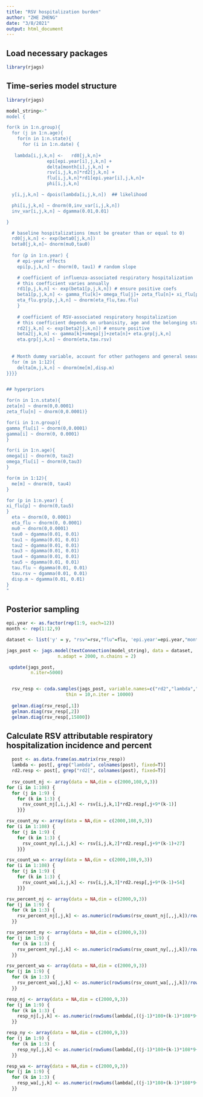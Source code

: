 ```yaml
---
title: "RSV hospitalization burden"
author: "ZHE ZHENG"
date: "3/8/2021"
output: html_document
---
```


## Load necessary packages

```r
library(rjags)
```

## Time-series model structure
```r
library(rjags)

model_string<-"
model {

for(k in 1:n.group){  
  for (j in 1:n.age){
    for(n in 1:n.state){
      for (i in 1:n.date) { 
    
   lambda[i,j,k,n] <-   rd0[j,k,n]+
               epi[epi.year[i],j,k,n] +
               delta[month[i],j,k,n] +
               rsv[i,j,k,n]*rd2[j,k,n] + 
               flu[i,j,k,n]*rd1[epi.year[i],j,k,n]+
               phi[i,j,k,n]

  y[i,j,k,n] ~ dpois(lambda[i,j,k,n])  ## likelihood 

  phi[i,j,k,n] ~ dnorm(0,inv_var[i,j,k,n])
  inv_var[i,j,k,n] ~ dgamma(0.01,0.01)

}

  # baseline hospitalizations (must be greater than or equal to 0)
  rd0[j,k,n] <- exp(beta0[j,k,n])
  beta0[j,k,n]~ dnorm(mu0,tau0)
  
  for (p in 1:n.year) { 
    # epi-year effects
    epi[p,j,k,n] ~ dnorm(0, tau1) # random slope

    # coefficient of influenza-associated respiratory hospitalization
    # this coefficient varies annually
    rd1[p,j,k,n] <- exp(beta1[p,j,k,n]) # ensure positive coefs
    beta1[p,j,k,n] <- gamma_flu[k]+ omega_flu[j]+ zeta_flu[n]+ xi_flu[p]+ eta_flu.grp[p,j,k,n] 
    eta_flu.grp[p,j,k,n] ~ dnorm(eta_flu,tau.flu)
    }
  
    # coefficient of RSV-associated respiratory hospitalization
    # this coefficient depends on urbanisity, age and the belonging state
    rd2[j,k,n] <- exp(beta2[j,k,n]) # ensure positive
    beta2[j,k,n] <- gamma[k]+omega[j]+zeta[n]+ eta.grp[j,k,n]
    eta.grp[j,k,n] ~ dnorm(eta,tau.rsv)
  
  
  # Month dummy variable, account for other pathogens and general seasonality 
  for (m in 1:12){
    delta[m,j,k,n] ~ dnorm(me[m],disp.m)
}}}}


## hyperpriors

for(n in 1:n.state){
zeta[n] ~ dnorm(0,0.0001)
zeta_flu[n] ~ dnorm(0,0.0001)}

for(i in 1:n.group){
gamma_flu[i] ~ dnorm(0,0.0001)
gamma[i] ~ dnorm(0, 0.0001)
}

for(i in 1:n.age){
omega[i] ~ dnorm(0, tau2)
omega_flu[i] ~ dnorm(0,tau3)
}

for(m in 1:12){
  me[m] ~ dnorm(0, tau4)
}

for (p in 1:n.year) { 
xi_flu[p] ~ dnorm(0,tau5)
}
  eta ~ dnorm(0, 0.0001)
  eta_flu ~ dnorm(0, 0.0001)
  mu0 ~ dnorm(0,0.0001)
  tau0 ~ dgamma(0.01, 0.01)
  tau1 ~ dgamma(0.01, 0.01)
  tau2 ~ dgamma(0.01, 0.01)
  tau3 ~ dgamma(0.01, 0.01)
  tau4 ~ dgamma(0.01, 0.01)
  tau5 ~ dgamma(0.01, 0.01)
  tau.flu ~ dgamma(0.01, 0.01)
  tau.rsv ~ dgamma(0.01, 0.01)
  disp.m ~ dgamma(0.01, 0.01)
}
"
```


## Posterior sampling
```r
epi.year <- as.factor(rep(1:9, each=12))
month <- rep(1:12,9)

dataset <- list('y' = y, "rsv"=rsv,"flu"=flu, 'epi.year'=epi.year,"month"=month,n.age=9,n.date=108,n.year=9,"n.group"=3,n.state=3)

jags_post <- jags.model(textConnection(model_string), data = dataset,
                   n.adapt = 2000, n.chains = 2)

 update(jags_post, 
         n.iter=5000)


  rsv_resp <- coda.samples(jags_post, variable.names=c("rd2","lambda","rd1","phi", "rd0","epi","delta"),
                      thin = 10,n.iter = 10000)
  
  gelman.diag(rsv_resp[,1])
  gelman.diag(rsv_resp[,2])
  gelman.diag(rsv_resp[,15800])
```

## Calculate RSV attributable respiratory hospitalization incidence and percent
```r
  post <- as.data.frame(as.matrix(rsv_resp))
  lambda <- post[, grep("lambda", colnames(post), fixed=T)]
  rd2.resp <- post[, grep("rd2[", colnames(post), fixed=T)]
  
  rsv_count_nj <- array(data = NA,dim = c(2000,108,9,3))
for (i in 1:108) {
  for (j in 1:9) {
    for (k in 1:3) {
      rsv_count_nj[,i,j,k] <- rsv[i,j,k,1]*rd2.resp[,j+9*(k-1)]
    }}}

rsv_count_ny <- array(data = NA,dim = c(2000,108,9,3))
for (i in 1:108) {
  for (j in 1:9) {
    for (k in 1:3) {
      rsv_count_ny[,i,j,k] <- rsv[i,j,k,2]*rd2.resp[,j+9*(k-1)+27]
    }}}

rsv_count_wa <- array(data = NA,dim = c(2000,108,9,3))
for (i in 1:108) {
  for (j in 1:9) {
    for (k in 1:3) {
      rsv_count_wa[,i,j,k] <- rsv[i,j,k,3]*rd2.resp[,j+9*(k-1)+54]
    }}}

rsv_percent_nj <- array(data = NA,dim = c(2000,9,3))
for (j in 1:9) {
  for (k in 1:3) {
    rsv_percent_nj[,j,k] <- as.numeric(rowSums(rsv_count_nj[,,j,k])/rowSums(lambda[,((j-1)*108+(k-1)*108*9+1):((j-1)*108+(k-1)*108*9+108)]))
  }}

rsv_percent_ny <- array(data = NA,dim = c(2000,9,3))
for (j in 1:9) {
  for (k in 1:3) {
    rsv_percent_ny[,j,k] <- as.numeric(rowSums(rsv_count_ny[,,j,k])/rowSums(lambda[,((j-1)*108+(k-1)*108*9+1+2916):((j-1)*108+(k-1)*108*9+108+2916)]))
  }}

rsv_percent_wa <- array(data = NA,dim = c(2000,9,3))
for (j in 1:9) {
  for (k in 1:3) {
    rsv_percent_wa[,j,k] <- as.numeric(rowSums(rsv_count_wa[,,j,k])/rowSums(lambda[,((j-1)*108+(k-1)*108*9+1+5832):((j-1)*108+(k-1)*108*9+108+5832)]))
  }}

resp_nj <- array(data = NA,dim = c(2000,9,3))
for (j in 1:9) {
  for (k in 1:3) {
    resp_nj[,j,k] <- as.numeric(rowSums(lambda[,((j-1)*108+(k-1)*108*9+1):((j-1)*108+(k-1)*108*9+108)]))
  }}

resp_ny <- array(data = NA,dim = c(2000,9,3))
for (j in 1:9) {
  for (k in 1:3) {
    resp_ny[,j,k] <- as.numeric(rowSums(lambda[,((j-1)*108+(k-1)*108*9+1+2916):((j-1)*108+(k-1)*108*9+108+2916)]))
  }}

resp_wa <- array(data = NA,dim = c(2000,9,3))
for (j in 1:9) {
  for (k in 1:3) {
    resp_wa[,j,k] <- as.numeric(rowSums(lambda[,((j-1)*108+(k-1)*108*9+1+5832):((j-1)*108+(k-1)*108*9+108+5832)]))
  }}
```
